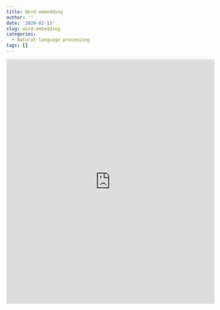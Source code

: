 ```yaml
---
title: Word embedding
author: ''
date: '2020-02-13'
slug: word-embedding
categories:
  - Natural language processing
tags: []
---
```


<center><iframe src="https://embed.kumu.io/953025a855eec0cceba7d090e53a719d" width="110%" height="650" frameborder="0"></iframe></center>